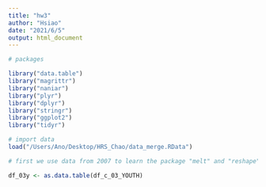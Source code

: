 ```yaml
---
title: "hw3"
author: "Hsiao"
date: "2021/6/5"
output: html_document
---
```


```r
# packages 

library("data.table") 
library("magrittr")
library("naniar")
library("plyr")
library("dplyr")
library("stringr")
library("ggplot2")
library("tidyr")
```

```r
# import data 
load("/Users/Ano/Desktop/HRS_Chao/data_merge.RData")

```

```r
# first we use data from 2007 to learn the package "melt" and "reshape"

df_03y <- as.data.table(df_c_03_YOUTH)




```
